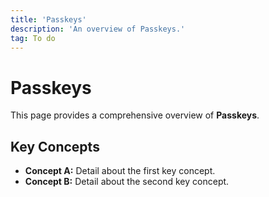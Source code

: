 ```yaml
---
title: 'Passkeys'
description: 'An overview of Passkeys.'
tag: To do
---
```


# Passkeys

This page provides a comprehensive overview of **Passkeys**.

## Key Concepts

* **Concept A:** Detail about the first key concept.
* **Concept B:** Detail about the second key concept.

